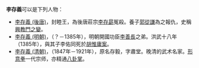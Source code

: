 '''李存義'''可以是下列人物：
* [[李存義_(後唐)|李存義 (後唐)]]，封睦王，為後唐莊宗[[李存勗|李存勗]]冤殺。養子[[郭從謙|郭從謙]]為之報仇，史稱[[興教門之變|興教門之變]]。
* [[李存義_(明朝)|李存義 (明朝)]]，（？－1385年），明朝開國功臣[[李善長|李善長]]之弟。洪武十八年（1385年），與其子李佑同死於[[胡惟庸案|胡惟庸案]]。
* [[李存義_(清朝)|李存義 (清朝)]]，（1847年－1921年），原名存毅，字肅堂。晚清的武术名家。[[形意拳|形意拳]]一代宗师，亦精通[[八卦掌|八卦掌]]。

{{disambig|C存义|Cat=三字李姓人名消歧义}}